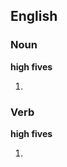 ==English==

===Noun===
'''high fives'''

# {{plural of|[[high five]]}}

===Verb===
'''high fives'''

# {{third-person singular of|[[high five]]}}